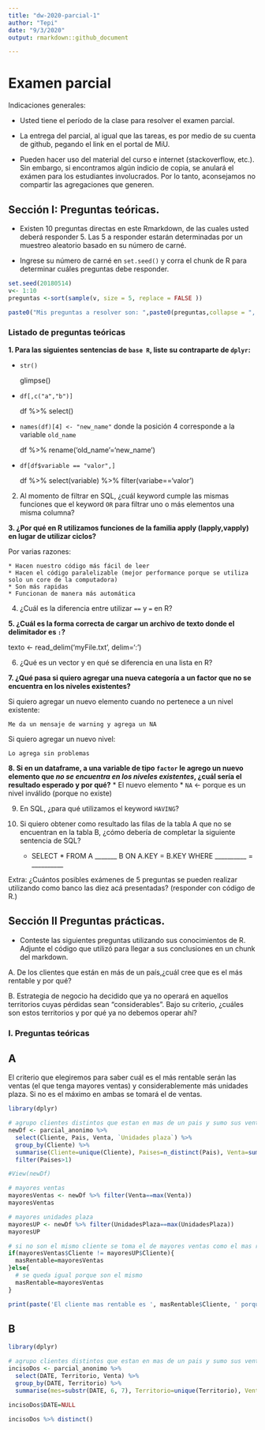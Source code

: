 ```yaml
---
title: "dw-2020-parcial-1"
author: "Tepi"
date: "9/3/2020"
output: rmarkdown::github_document

---
```


# Examen parcial

Indicaciones generales:

* Usted tiene el período de la clase para resolver el examen parcial.
* La entrega del parcial, al igual que las tareas, es por medio de su cuenta de github, pegando el link en el portal de MiU.


* Pueden hacer uso del material del curso e internet (stackoverflow, etc.). Sin embargo, si encontramos algún indicio de copia, se anulará el exámen para los estudiantes involucrados. Por lo tanto, aconsejamos no compartir las agregaciones que generen. 

## Sección I: Preguntas teóricas.

* Existen 10 preguntas directas en este Rmarkdown, de las cuales usted deberá responder 5. Las 5 a responder estarán determinadas por un muestreo aleatorio basado en su número de carné.

* Ingrese su número de carné en  `set.seed()` y corra el chunk de R para determinar cuáles preguntas debe responder.


```r

set.seed(20180514) 
v<- 1:10
preguntas <-sort(sample(v, size = 5, replace = FALSE ))

paste0("Mis preguntas a resolver son: ",paste0(preguntas,collapse = ", "))

```


### Listado de preguntas teóricas

**1. Para las siguientes sentencias de `base R`, liste su contraparte de `dplyr`:**
    
  * `str()`
    
      glimpse()
  * `df[,c("a","b")]`
    
      df %>% select()
  * `names(df)[4] <- "new_name"` donde la posición 4 corresponde a la variable `old_name`
    
      df %>% rename('old_name'='new_name')
  * `df[df$variable == "valor",]`
    
      df %>% select(variable) %>% filter(variabe=='valor')
    
2. Al momento de filtrar en SQL, ¿cuál keyword cumple las mismas funciones que el keyword `OR`  para filtrar uno o más elementos una misma columna?

**3. ¿Por qué en R utilizamos funciones de la familia apply (lapply,vapply) en lugar de utilizar ciclos?**

  Por varias razones:

    * Hacen nuestro código más fácil de leer
    * Hacen el código paralelizable (mejor performance porque se utiliza solo un core de la computadora)
    * Son más rapidas
    * Funcionan de manera más automática

4. ¿Cuál es la diferencia entre utilizar `==` y `=` en R?

**5. ¿Cuál es la forma correcta de cargar un archivo de texto donde el delimitador es `:`?**

texto <- read_delim('myFile.txt', delim=':')

6. ¿Qué es un vector y en qué se diferencia en una lista en R?

**7. ¿Qué pasa si quiero agregar una nueva categoría a un factor que no se encuentra en los niveles existentes?**

  Si quiero agregar un nuevo elemento cuando no pertenece a un nivel existente:
  
    Me da un mensaje de warning y agrega un NA
  Si quiero agregar un nuevo nivel:
  
    Lo agrega sin problemas

**8. Si en un dataframe, a una variable de tipo `factor` le agrego un nuevo elemento que *no se encuentra en los niveles existentes*, ¿cuál sería el resultado esperado y por qué?**
    * El nuevo elemento
    * `NA` <- porque es un nivel inválido (porque no existe)
    
9. En SQL, ¿para qué utilizamos el keyword `HAVING`?

10. Si quiero obtener como resultado las filas de la tabla A que no se encuentran en la tabla B, ¿cómo debería de completar la siguiente sentencia de SQL?

    * SELECT * FROM A _______ B ON A.KEY = B.KEY WHERE __________ = __________
  
Extra: ¿Cuántos posibles exámenes de 5 preguntas se pueden realizar utilizando como banco las diez acá presentadas?
(responder con código de R.)


## Sección II Preguntas prácticas.


* Conteste las siguientes preguntas utilizando sus conocimientos de R. Adjunte el código que utilizó para llegar a sus conclusiones en un chunk del markdown.

A. De los clientes que están en más de un país,¿cuál cree que es el más rentable y por qué?

B. Estrategia de negocio ha decidido que ya no operará en aquellos territorios cuyas pérdidas sean "considerables". Bajo su criterio, ¿cuáles son estos territorios y por qué ya no debemos operar ahí?


### I. Preguntas teóricas


## A

El criterio que elegiremos para saber cuál es el más rentable serán las ventas (el que tenga mayores ventas) y considerablemente más unidades plaza. Si no es el máximo en ambas se tomará el de ventas.

```r
library(dplyr)

# agrupo clientes distintos que estan en mas de un pais y sumo sus ventas y unidades plaza
newDf <- parcial_anonimo %>% 
  select(Cliente, Pais, Venta, `Unidades plaza`) %>% 
  group_by(Cliente) %>%
  summarise(Cliente=unique(Cliente), Paises=n_distinct(Pais), Venta=sum(Venta), UnidadesPlaza=sum(`Unidades plaza`)) %>% 
  filter(Paises>1)

#View(newDf)

# mayores ventas
mayoresVentas <- newDf %>% filter(Venta==max(Venta))
mayoresVentas

# mayores unidades plaza
mayoresUP <- newDf %>% filter(UnidadesPlaza==max(UnidadesPlaza))
mayoresUP

# si no son el mismo cliente se toma el de mayores ventas como el mas rentable
if(mayoresVentas$Cliente != mayoresUP$Cliente){
  masRentable=mayoresVentas
}else{
  # se queda igual porque son el mismo 
  masRentable=mayoresVentas
}

print(paste('El cliente mas rentable es ', masRentable$Cliente, ' porque tiene mayores ventas'))
```




## B

```r
library(dplyr)

# agrupo clientes distintos que estan en mas de un pais y sumo sus ventas y unidades plaza
incisoDos <- parcial_anonimo %>% 
  select(DATE, Territorio, Venta) %>% 
  group_by(DATE, Territorio) %>%
  summarise(mes=substr(DATE, 6, 7), Territorio=unique(Territorio), Venta=sum(Venta))

incisoDos$DATE=NULL

incisoDos %>% distinct()

```

